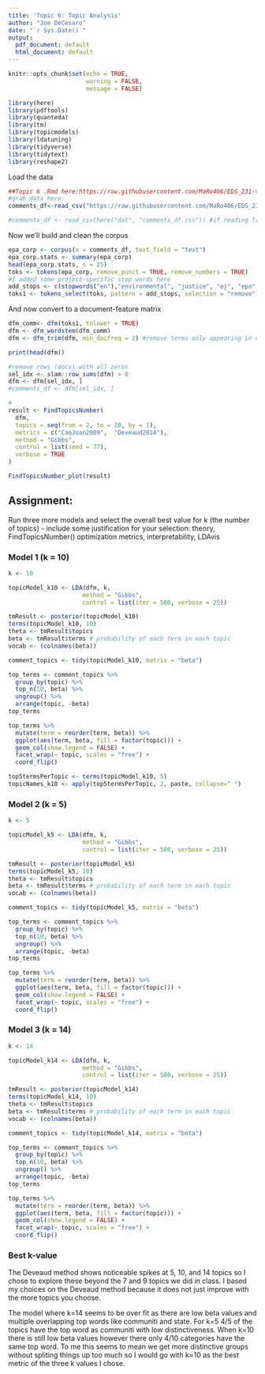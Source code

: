 ```yaml
---
title: 'Topic 6: Topic Analysis'
author: "Joe DeCesaro"
date: "`r Sys.Date()`"
output:
  pdf_document: default
  html_document: default
---
```


```r
knitr::opts_chunk$set(echo = TRUE,
                      warning = FALSE,
                      message = FALSE)
```

```r
library(here)
library(pdftools)
library(quanteda)
library(tm)
library(topicmodels)
library(ldatuning)
library(tidyverse)
library(tidytext)
library(reshape2)

```

Load the data

```r
##Topic 6 .Rmd here:https://raw.githubusercontent.com/MaRo406/EDS_231-text-sentiment/main/topic_6.Rmd
#grab data here: 
comments_df<-read_csv("https://raw.githubusercontent.com/MaRo406/EDS_231-text-sentiment/main/dat/comments_df.csv")

#comments_df <- read_csv(here("dat", "comments_df.csv")) #if reading from local
```

Now we'll build and clean the corpus

```r
epa_corp <- corpus(x = comments_df, text_field = "text")
epa_corp.stats <- summary(epa_corp)
head(epa_corp.stats, n = 25)
toks <- tokens(epa_corp, remove_punct = TRUE, remove_numbers = TRUE)
#I added some project-specific stop words here
add_stops <- c(stopwords("en"),"environmental", "justice", "ej", "epa", "public", "comment")
toks1 <- tokens_select(toks, pattern = add_stops, selection = "remove")

```

And now convert to a document-feature matrix

```r
dfm_comm<- dfm(toks1, tolower = TRUE)
dfm <- dfm_wordstem(dfm_comm)
dfm <- dfm_trim(dfm, min_docfreq = 2) #remove terms only appearing in one doc (min_termfreq = 10)

print(head(dfm))

#remove rows (docs) with all zeros
sel_idx <- slam::row_sums(dfm) > 0 
dfm <- dfm[sel_idx, ]
#comments_df <- dfm[sel_idx, ]
```

```r
#
result <- FindTopicsNumber(
  dfm,
  topics = seq(from = 2, to = 20, by = 1),
  metrics = c("CaoJuan2009",  "Deveaud2014"),
  method = "Gibbs",
  control = list(seed = 77),
  verbose = TRUE
)
```


```r
FindTopicsNumber_plot(result)
```

## Assignment:

Run three more models and select the overall best value for k (the number of topics) - include some justification for your selection: theory, FindTopicsNumber() optimization metrics, interpretability, LDAvis

### Model 1 (k = 10)

```r
k <- 10

topicModel_k10 <- LDA(dfm, k, 
                     method = "Gibbs", 
                     control = list(iter = 500, verbose = 25))

tmResult <- posterior(topicModel_k10)
terms(topicModel_k10, 10)
theta <- tmResult$topics
beta <- tmResult$terms # probability of each term in each topic
vocab <- (colnames(beta))
```

```r
comment_topics <- tidy(topicModel_k10, matrix = "beta")

top_terms <- comment_topics %>%
  group_by(topic) %>%
  top_n(10, beta) %>%
  ungroup() %>%
  arrange(topic, -beta)
top_terms

top_terms %>%
  mutate(term = reorder(term, beta)) %>%
  ggplot(aes(term, beta, fill = factor(topic))) +
  geom_col(show.legend = FALSE) +
  facet_wrap(~ topic, scales = "free") +
  coord_flip()

```

```r
top5termsPerTopic <- terms(topicModel_k10, 5)
topicNames_k10 <- apply(top5termsPerTopic, 2, paste, collapse=" ")
```

### Model 2 (k = 5)

```r
k <- 5

topicModel_k5 <- LDA(dfm, k, 
                     method = "Gibbs", 
                     control = list(iter = 500, verbose = 25))

tmResult <- posterior(topicModel_k5)
terms(topicModel_k5, 10)
theta <- tmResult$topics
beta <- tmResult$terms # probability of each term in each topic
vocab <- (colnames(beta))
```

```r
comment_topics <- tidy(topicModel_k5, matrix = "beta")

top_terms <- comment_topics %>%
  group_by(topic) %>%
  top_n(10, beta) %>%
  ungroup() %>%
  arrange(topic, -beta)
top_terms

top_terms %>%
  mutate(term = reorder(term, beta)) %>%
  ggplot(aes(term, beta, fill = factor(topic))) +
  geom_col(show.legend = FALSE) +
  facet_wrap(~ topic, scales = "free") +
  coord_flip()

```

### Model 3 (k = 14)

```r
k <- 14

topicModel_k14 <- LDA(dfm, k, 
                     method = "Gibbs", 
                     control = list(iter = 500, verbose = 25))

tmResult <- posterior(topicModel_k14)
terms(topicModel_k14, 10)
theta <- tmResult$topics
beta <- tmResult$terms # probability of each term in each topic
vocab <- (colnames(beta))
```

```r
comment_topics <- tidy(topicModel_k14, matrix = "beta")

top_terms <- comment_topics %>%
  group_by(topic) %>%
  top_n(10, beta) %>%
  ungroup() %>%
  arrange(topic, -beta)
top_terms 

top_terms %>%
  mutate(term = reorder(term, beta)) %>%
  ggplot(aes(term, beta, fill = factor(topic))) +
  geom_col(show.legend = FALSE) +
  facet_wrap(~ topic, scales = "free") +
  coord_flip()

```

### Best k-value

The Deveaud method shows noticeable spikes at 5, 10, and 14 topics so I chose to explore these beyond the 7 and 9 topics we did in class. I based my choices on the Deveaud method because it does not just improve with the more topics you choose. 

The model where k=14 seems to be over fit as there are low beta values and multiple overlapping top words like communiti and state. For k=5 4/5 of the topics have the top word as communiti with low distinctiveness. When k=10 there is still low beta values however there only 4/10 categories have the same top word. To me this seems to mean we get more distinctive groups without spliting things up too much so I would go with k=10 as the best metric of the three k values I chose.